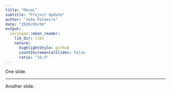 ```yaml
---
title: "MevaL"
subtitle: "Project Update"
author: "João Palmeiro"
date: "2020/09/08"
output:
  xaringan::moon_reader:
    lib_dir: libs
    nature:
      highlightStyle: github
      countIncrementalSlides: false
      ratio: "16:9"
---
```


One slide.

---

Another slide.
